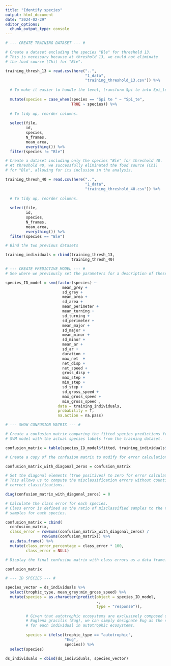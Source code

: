 ```yaml
---
title: "Identify species"
output: html_document
date: "2024-02-29"
editor_options: 
  chunk_output_type: console
---
```


```r

# --- CREATE TRAINING DATASET --- #

# Create a dataset excluding the species "Ble" for threshold 13. 
# This is necessary because at threshold 13, we could not eliminate 
# the food source (Chi) for "Ble".

training_thresh_13 = read.csv(here("..",
                                   "1_data",
                                   "training_threshold_13.csv")) %>%
  
  # To make it easier to handle the level, transform Spi te into Spi_te. 
  
  mutate(species = case_when(species == "Spi te " ~ "Spi_te",
                             TRUE ~ species)) %>%
  
  # To tidy up, reorder columns.
  
  select(file,
         id,
         species,
         N_frames,
         mean_area,
         everything()) %>%
  filter(species != "Ble")

# Create a dataset including only the species "Ble" for threshold 40. 
# At threshold 40, we successfully eliminated the food source (Chi) 
# for "Ble", allowing for its inclusion in the analysis.

training_thresh_40 = read.csv(here("..",
                                   "1_data",
                                   "training_threshold_40.csv")) %>%
  
  # To tidy up, reorder columns.
  
  select(file,
         id,
         species,
         N_frames,
         mean_area,
         everything()) %>%
  filter(species == "Ble")

# Bind the two previous datasets

training_individuals = rbind(training_thresh_13,
                             training_thresh_40)
```

```r

# --- CREATE PREDICTIVE MODEL --- #
# See where we previously set the parameters for a description of these variables. 

species_ID_model = svm(factor(species) ~
                         mean_grey +
                         sd_grey +
                         mean_area +
                         sd_area +
                         mean_perimeter +
                         mean_turning +
                         sd_turning +
                         sd_perimeter +
                         mean_major +
                         sd_major +
                         mean_minor +
                         sd_minor +
                         mean_ar +
                         sd_ar +
                         duration +
                         max_net  +
                         net_disp +
                         net_speed +
                         gross_disp +
                         max_step +
                         min_step +
                         sd_step +
                         sd_gross_speed +
                         max_gross_speed +
                         min_gross_speed ,
                       data = training_individuals,
                       probability = T,
                       na.action = na.pass)
```

```r

# --- SHOW CONFUSION MATRIX --- #

# Create a confusion matrix comparing the fitted species predictions from the 
# SVM model with the actual species labels from the training dataset.

confusion_matrix = table(species_ID_model$fitted, training_individuals$species)

# Create a copy of the confusion matrix to modify for error calculation.

confusion_matrix_with_diagonal_zeros = confusion_matrix

# Set the diagonal elements (true positives) to zero for error calculation.
# This allows us to compute the misclassification errors without counting the 
# correct classifications.

diag(confusion_matrix_with_diagonal_zeros) = 0 

# Calculate the class error for each species.
# Class error is defined as the ratio of misclassified samples to the total 
# samples for each species.

confusion_matrix = cbind(
  confusion_matrix,
  class_error = rowSums(confusion_matrix_with_diagonal_zeros) / 
                rowSums(confusion_matrix)) %>%
  as.data.frame() %>%
  mutate(class_error_percentage = class_error * 100,
         class_error = NULL)

# Display the final confusion matrix with class errors as a data frame.

confusion_matrix
```

```r

# --- ID SPECIES --- #

species_vector = ds_individuals %>%
  select(trophic_type, mean_grey:min_gross_speed) %>%
  mutate(species = as.character(predict(object = species_ID_model,
                                        .,
                                        type = "response")),
         
         # Given that autotrophic ecosystems are exclusively composed of 
         # Euglena gracilis (Eug), we can simply designate Eug as the species 
         # for each individual in autotrophic ecosystems.
         
         species = ifelse(trophic_type == "autotrophic",
                          "Eug",
                          species)) %>%
  select(species)

ds_individuals = cbind(ds_individuals, species_vector)
```
